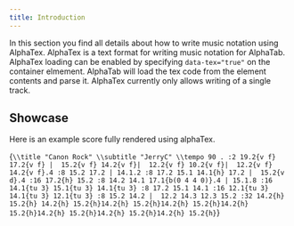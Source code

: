 ```yaml
---
title: Introduction
---
```


In this section you find all details about how to write music notation using AlphaTex.
AlphaTex is a text format for writing music notation for AlphaTab. AlphaTex loading
can be enabled by specifying `data-tex="true"` on the container elmement. 
AlphaTab will load the tex code from the element contents and parse it. 
AlphaTex currently only allows writing of a single track.

## Showcase

Here is an example score fully rendered using alphaTex. 

<AlphaTexSample>{`
\\title "Canon Rock"
\\subtitle "JerryC"
\\tempo 90
.
:2 19.2{v f} 17.2{v f} | 
15.2{v f} 14.2{v f}| 
12.2{v f} 10.2{v f}| 
12.2{v f} 14.2{v f}.4 :8 15.2 17.2 |
14.1.2 :8 17.2 15.1 14.1{h} 17.2 | 
15.2{v d}.4 :16 17.2{h} 15.2 :8 14.2 14.1 17.1{b(0 4 4 0)}.4 |
15.1.8 :16 14.1{tu 3} 15.1{tu 3} 14.1{tu 3} :8 17.2 15.1 14.1 :16 12.1{tu 3} 14.1{tu 3} 12.1{tu 3} :8 15.2 14.2 | 
12.2 14.3 12.3 15.2 :32 14.2{h} 15.2{h} 14.2{h} 15.2{h}14.2{h} 15.2{h}14.2{h} 15.2{h}14.2{h} 15.2{h}14.2{h} 15.2{h}14.2{h} 15.2{h}14.2{h} 15.2{h}
`}</AlphaTexSample>
